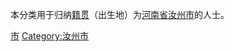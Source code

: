 {{Catnav|頁面分類|各種主題的頁面分類|依中国各省来作的分类|各地中国人|河南人|平顶山人}}
{{Catnav|頁面分類|人物|各國人物|中国人|各地中国人|河南人|平顶山人}}

本分类用于归纳[[籍贯|籍贯]]（出生地）为[[河南省|河南省]][[汝州市|汝州市]]的人士。

[[Category:平顶山人|市]]
[[Category:汝州市|Category:汝州市]]